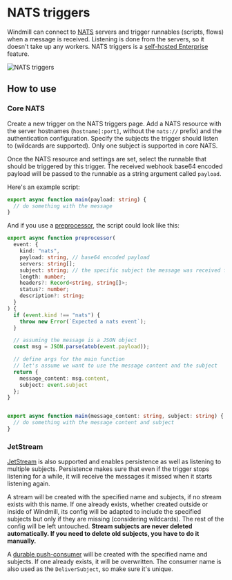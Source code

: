 # NATS triggers

Windmill can connect to [NATS](https://nats.io/) servers and trigger runnables (scripts, flows) when a message is received.
Listening is done from the servers, so it doesn't take up any workers.
NATS triggers is a [self-hosted Enterprise](/pricing) feature.

![NATS triggers](./nats_triggers.png 'NATS triggers')

## How to use

### Core NATS

Create a new trigger on the NATS triggers page.
Add a NATS resource with the server hostnames (`hostname[:port]`, without the `nats://` prefix) and the authentication configuration.
Specify the subjects the trigger should listen to (wildcards are supported). 
Only one subject is supported in core NATS.

Once the NATS resource and settings are set, select the runnable that should be triggered by this trigger.
The received webhook base64 encoded payload will be passed to the runnable as a string argument called `payload`.

Here's an example script:

```TypeScript
export async function main(payload: string) {
  // do something with the message
}
```

And if you use a [preprocessor](../43_preprocessors/index.mdx), the script could look like this:

```TypeScript
export async function preprocessor(
  event: {
    kind: "nats",
    payload: string, // base64 encoded payload
    servers: string[];
    subject: string; // the specific subject the message was received from
    length: number;
    headers?: Record<string, string[]>;
    status?: number;
    description?: string;
  }
) {
  if (event.kind !== "nats") {
    throw new Error(`Expected a nats event`);
  }

  // assuming the message is a JSON object
  const msg = JSON.parse(atob(event.payload)); 

  // define args for the main function
  // let's assume we want to use the message content and the subject
  return {
    message_content: msg.content,
    subject: event.subject
  };
}


export async function main(message_content: string, subject: string) {
  // do something with the message content and subject
}
```

### JetStream
[JetStream](https://docs.nats.io/nats-concepts/jetstream) is also supported and enables persistence as well as listening to multiple subjects.
Persistence makes sure that even if the trigger stops listening for a while, it will receive the messages it missed when it starts listening again.

A stream will be created with the specified name and subjects, if no stream exists with this name.
If one already exists, whether created outside or inside of Windmill, its config will be adapted to include the specified subjects but only if they are missing (considering wildcards). 
The rest of the config will be left untouched.
**Stream subjects are never deleted automatically. If you need to delete old subjects, you have to do it manually.**


A [durable push-consumer](https://docs.nats.io/nats-concepts/jetstream/consumers) will be created with the specified name and subjects.
If one already exists, it will be overwritten.
The consumer name is also used as the `DeliverSubject`, so make sure it's unique.

